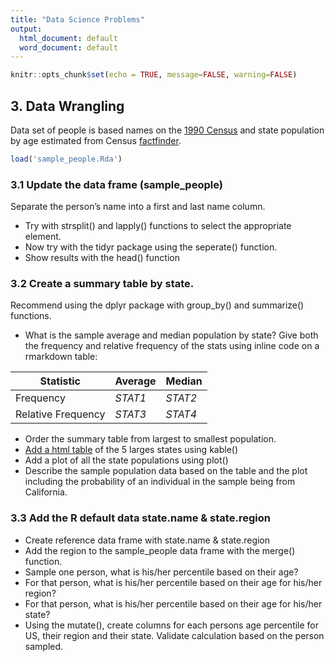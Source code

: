 ```yaml
---
title: "Data Science Problems"
output:
  html_document: default
  word_document: default
---
```


```r
knitr::opts_chunk$set(echo = TRUE, message=FALSE, warning=FALSE)
```

## 3.  Data Wrangling

Data set of people is based names on the [1990 Census](https://catalog.data.gov/dataset/names-from-census-1990) and state population by age estimated from Census [factfinder](https://factfinder.census.gov).

```r
load('sample_people.Rda')
```

### 3.1 Update the data frame (sample_people) 

Separate the person's name into a first and last name column.

*  Try with strsplit() and lapply() functions to select the appropriate element.
*  Now try with the tidyr package using the seperate() function.
*  Show results with the head() function 

### 3.2 Create a summary table by state.  

Recommend using the dplyr package with group_by() and summarize() functions.

* What is the sample average and median population by state?  Give both the frequency and relative frequency of the stats using inline code on a rmarkdown table:  

Statistic  | Average | Median
-------------  | ------------- | -------------
Frequency  | _STAT1_ | _STAT2_
Relative Frequency  | _STAT3_ | _STAT4_

* Order the summary table from largest to smallest population.  
* [Add a html table](https://rmarkdown.rstudio.com/lesson-7.html) of the 5 larges states using kable() 
* Add a plot of all the state populations using plot() 
* Describe the sample population data based on the table and the plot including the probability of an individual in the sample being from California.

### 3.3 Add the R default data state.name & state.region

*  Create reference data frame with state.name & state.region
*  Add the region to the sample_people data frame with the merge() function.
*  Sample one person, what is his/her percentile based on their age?
*  For that person, what is his/her percentile based on their age for his/her region?
*  For that person, what is his/her percentile based on their age for his/her state?
*  Using the mutate(), create columns for each persons age percentile for US, their region and their state.  Validate calculation based on the person sampled.
